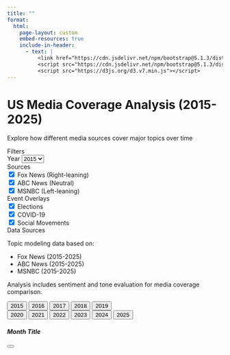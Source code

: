 ```yaml
---
title: ""
format: 
  html:
    page-layout: custom
    embed-resources: true
    include-in-header:
      - text: |
          <link href="https://cdn.jsdelivr.net/npm/bootstrap@5.1.3/dist/css/bootstrap.min.css" rel="stylesheet">
          <script src="https://cdn.jsdelivr.net/npm/bootstrap@5.1.3/dist/js/bootstrap.bundle.min.js"></script>
          <script src="https://d3js.org/d3.v7.min.js"></script>
---
```


```{=html}
<div class="container-fluid">
  <div class="row mb-4">
    <div class="col-12">
      <h1 class="text-center">US Media Coverage Analysis (2015-2025)</h1>
      <p class="text-center">Explore how different media sources cover major topics over time</p>
    </div>
  </div>

  <div class="row">
    <div class="col-12 col-md-3">
      <div class="card">
        <div class="card-header">
          Filters
        </div>
        <div class="card-body">
          <div class="mb-3">
            <label for="yearSelect" class="form-label">Year</label>
            <select class="form-select" id="yearSelect">
              <option value="2015">2015</option>
              <option value="2016">2016</option>
              <option value="2017">2017</option>
              <option value="2018">2018</option>
              <option value="2019">2019</option>
              <option value="2020">2020</option>
              <option value="2021">2021</option>
              <option value="2022">2022</option>
              <option value="2023">2023</option>
              <option value="2024">2024</option>
              <option value="2025">2025</option>
            </select>
          </div>
          
          <div class="mb-3">
            <label class="form-label">Sources</label>
            <div class="form-check">
              <input class="form-check-input" type="checkbox" value="fox" id="foxCheck" checked>
              <label class="form-check-label" for="foxCheck">
                Fox News (Right-leaning)
              </label>
            </div>
            <div class="form-check">
              <input class="form-check-input" type="checkbox" value="abc" id="abcCheck" checked>
              <label class="form-check-label" for="abcCheck">
                ABC News (Neutral)
              </label>
            </div>
            <div class="form-check">
              <input class="form-check-input" type="checkbox" value="msnbc" id="msnbcCheck" checked>
              <label class="form-check-label" for="msnbcCheck">
                MSNBC (Left-leaning)
              </label>
            </div>
          </div>
          
          <div class="mb-3">
            <label class="form-label">Event Overlays</label>
            <div class="form-check">
              <input class="form-check-input" type="checkbox" value="elections" id="electionsCheck" checked>
              <label class="form-check-label" for="electionsCheck">
                Elections
              </label>
            </div>
            <div class="form-check">
              <input class="form-check-input" type="checkbox" value="covid" id="covidCheck" checked>
              <label class="form-check-label" for="covidCheck">
                COVID-19
              </label>
            </div>
            <div class="form-check">
              <input class="form-check-input" type="checkbox" value="social" id="socialCheck" checked>
              <label class="form-check-label" for="socialCheck">
                Social Movements
              </label>
            </div>
          </div>
        </div>
      </div>
      
      <!-- Add a data info card -->
      <div class="card mt-3">
        <div class="card-header">
          Data Sources
        </div>
        <div class="card-body">
          <p class="small mb-1">Topic modeling data based on:</p>
          <ul class="small">
            <li>Fox News (2015-2025)</li>
            <li>ABC News (2015-2025)</li>
            <li>MSNBC (2015-2025)</li>
          </ul>
          <p class="small mb-0">Analysis includes sentiment and tone evaluation for media coverage comparison.</p>
        </div>
      </div>
    </div>
    
    <!-- Main Calendar View -->
    <div class="col-12 col-md-9">
      <!-- Year navigation -->
      <div class="year-nav sticky-top" id="yearNav">
        <div class="btn-toolbar justify-content-center" role="toolbar">
          <div class="btn-group me-2" role="group">
            <button type="button" class="btn btn-outline-primary" onclick="scrollToYear(2015)">2015</button>
            <button type="button" class="btn btn-outline-primary" onclick="scrollToYear(2016)">2016</button>
            <button type="button" class="btn btn-outline-primary" onclick="scrollToYear(2017)">2017</button>
            <button type="button" class="btn btn-outline-primary" onclick="scrollToYear(2018)">2018</button>
            <button type="button" class="btn btn-outline-primary" onclick="scrollToYear(2019)">2019</button>
          </div>
          <div class="btn-group me-2" role="group">
            <button type="button" class="btn btn-outline-primary" onclick="scrollToYear(2020)">2020</button>
            <button type="button" class="btn btn-outline-primary" onclick="scrollToYear(2021)">2021</button>
            <button type="button" class="btn btn-outline-primary" onclick="scrollToYear(2022)">2022</button>
            <button type="button" class="btn btn-outline-primary" onclick="scrollToYear(2023)">2023</button>
            <button type="button" class="btn btn-outline-primary" onclick="scrollToYear(2024)">2024</button>
            <button type="button" class="btn btn-outline-primary" onclick="scrollToYear(2025)">2025</button>
          </div>
        </div>
      </div>
      
      <!-- Years container -->
      <div id="yearsContainer">
        <!-- Years will be added here by JavaScript -->
      </div>
      
      <!-- Month detail modal -->
      <div class="modal fade" id="monthDetailModal" tabindex="-1" aria-hidden="true">
        <div class="modal-dialog modal-lg">
          <div class="modal-content">
            <div class="modal-header">
              <h5 class="modal-title" id="monthDetailTitle">Month Title</h5>
              <button type="button" class="btn-close" data-bs-dismiss="modal" aria-label="Close"></button>
            </div>
            <div class="modal-body" id="monthDetailContent">
              <!-- Content will be populated by JavaScript -->
            </div>
          </div>
        </div>
      </div>
    </div>
  </div>
</div>

<script src="scripts/calendar.js"></script>
```